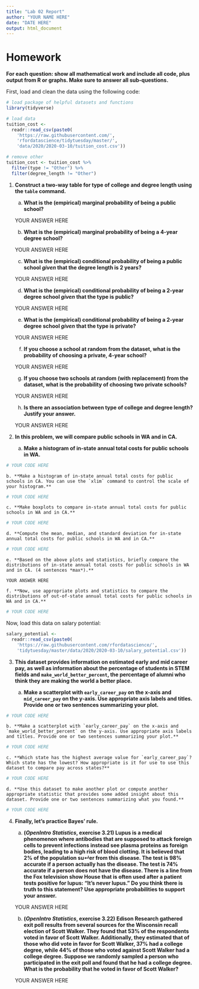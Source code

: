 ```yaml
---
title: "Lab 02 Report"
author: "YOUR NAME HERE"
date: "DATE HERE"
output: html_document
---
```


# Homework

**For each question: show all mathematical work and include all code, plus output from R or graphs. Make sure to answer all sub-questions.**

First, load and clean the data using the following code:
```r
# load package of helpful datasets and functions
library(tidyverse)

# load data
tuition_cost <-
  readr::read_csv(paste0(
    'https://raw.githubusercontent.com/',
    'rfordatascience/tidytuesday/master/',
    'data/2020/2020-03-10/tuition_cost.csv'))

# remove other
tuition_cost <- tuition_cost %>%
  filter(type != "Other") %>%
  filter(degree_length != "Other")
```

1. **Construct a two-way table for type of college and degree length using the `table` command.** 

    a. **What is the (empirical) marginal probability of being a public school?**
    
    YOUR ANSWER HERE
    
    b. **What is the (empirical) marginal probability of being a 4-year degree school?**
    
    YOUR ANSWER HERE
    
    c. **What is the (empirical) conditional  probability of being a public school *given* that the degree length is 2 years?**
    
    YOUR ANSWER HERE
    
    d. **What is the (empirical) conditional probability of being a 2-year degree school *given* that the type is public?**
    
    YOUR ANSWER HERE
    
    e. **What is the (empirical) conditional probability of being a 2-year degree school *given* that the type is private?**
    
    YOUR ANSWER HERE
    
    f. **If you choose a school at random from the dataset, what is the probability of choosing a private, 4-year school?**
    
    YOUR ANSWER HERE
    
    g. **If you choose two schools at random (with replacement) from the dataset, what is the probability of choosing two private schools?**
    
    YOUR ANSWER HERE
    
    h. **Is there an association between type of college and degree length? Justify your answer.**
    
    YOUR ANSWER HERE
    
2. **In this problem, we will compare public schools in WA and in CA.** 

    a. **Make a histogram of in-state annual total costs for public schools in WA.**
    
```r
# YOUR CODE HERE
```
    
    b. **Make a histogram of in-state annual total costs for public schools in CA. You can use the `xlim` command to control the scale of your histogram.**
    
```r
# YOUR CODE HERE
```    
    
    c. **Make boxplots to compare in-state annual total costs for public schools in WA and in CA.**
    
```r
# YOUR CODE HERE
```
    
    d. **Compute the mean, median, and standard deviation for in-state annual total costs for public schools in WA and in CA.**
    
```r
# YOUR CODE HERE
```

    e. **Based on the above plots and statistics, briefly compare the distributions of in-state annual total costs for public schools in WA and in CA. (4 sentences *max*).**
    
    YOUR ANSWER HERE
    
    f. **Now, use appropriate plots and statistics to compare the distributions of out-of-state annual total costs for public schools in WA and in CA.**
  
    
```r
# YOUR CODE HERE
```
  
Now, load this data on salary potential:
```r
salary_potential <- 
  readr::read_csv(paste0(
    'https://raw.githubusercontent.com/rfordatascience/',
    'tidytuesday/master/data/2020/2020-03-10/salary_potential.csv'))
```
  
3. **This dataset provides information on estimated early and mid career pay, as well as information about the percentage of students in STEM fields and `make_world_better_percent`, the percentage of alumni who think they are making the world a better place.**

    a. **Make a scatterplot with `early_career_pay` on the x-axis and `mid_career_pay` on the y-axis. Use appropriate axis labels and titles. Provide one or two sentences summarizing your plot.** 
    
```r
# YOUR CODE HERE
```
    
    b. **Make a scatterplot with `early_career_pay` on the x-axis and `make_world_better_percent` on the y-axis. Use appropriate axis labels and titles. Provide one or two sentences summarizing your plot.**
    
```r
# YOUR CODE HERE
```
    
    c. **Which state has the highest average value for `early_career_pay`? Which state has the lowest? How appropriate is it for use to use this dataset to compare pay across states?**

```r
# YOUR CODE HERE
```
    
    d. **Use this dataset to make another plot or compute another appropriate statistic that provides some added insight about this dataset. Provide one or two sentences summarizing what you found.**

```r
# YOUR CODE HERE
```

4. **Finally, let's practice Bayes' rule.** 

    a. **(*OpenIntro Statistics*, exercise 3.21) Lupus is a medical phenomenon where antibodies that are supposed to attack foreign cells to prevent infections instead see plasma proteins as foreign bodies, leading to a high risk of blood clotting. It is believed that 2% of the population su↵er from this disease. The test is 98% accurate if a person actually has the disease. The test is 74% accurate if a person does not have the disease. There is a line from the Fox television show House that is often used after a patient tests positive for lupus: “It’s never lupus.” Do you think there is truth to this statement? Use appropriate probabilities to support your answer.**
    
    YOUR ANSWER HERE
    
    b. **(*OpenIntro Statistics*, exercise 3.22) Edison Research gathered exit poll results from several sources for the Wisconsin recall election of Scott Walker. They found that 53% of the respondents voted in favor of Scott Walker. Additionally, they estimated that of those who did vote in favor for Scott Walker, 37% had a college degree, while 44% of those who voted against Scott Walker had a college degree. Suppose we randomly sampled a person who participated in the exit poll and found that he had a college degree. What is the probability that he voted in favor of Scott Walker?**
    
    YOUR ANSWER HERE

